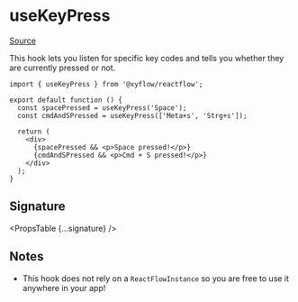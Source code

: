 
# useKeyPress

[Source](https://github.com/wbkd/react-flow/blob/6d9585c1a62bf549298c83ad5f2dcd6216a5b8eb/packages/core/src/hooks/useKeyPress.ts)

This hook lets you listen for specific key codes and tells you whether they are
currently pressed or not.

```tsx
import { useKeyPress } from '@xyflow/reactflow';

export default function () {
  const spacePressed = useKeyPress('Space');
  const cmdAndSPressed = useKeyPress(['Meta+s', 'Strg+s']);

  return (
    <div>
      {spacePressed && <p>Space pressed!</p>}
      {cmdAndSPressed && <p>Cmd + S pressed!</p>}
    </div>
  );
}
```

## Signature

<PropsTable {...signature} />

## Notes

- This hook does not rely on a `ReactFlowInstance` so you are free to use it
  anywhere in your app!

